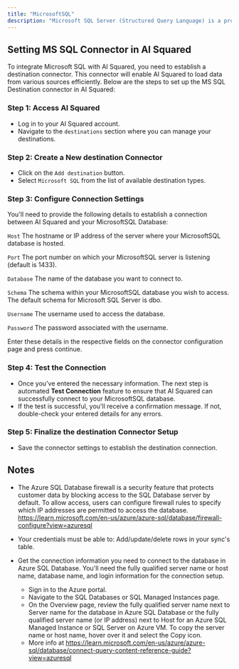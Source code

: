 ```yaml
---
title: "MicrosoftSQL"
description: "Microsoft SQL Server (Structured Query Language) is a proprietary relational database management system developed by Microsoft. As a database server, it is a software product with the primary function of storing and retrieving data as requested by other software applications—which may run either on the same computer or on another computer across a network."
---
```


## Setting MS SQL Connector in AI Squared

To integrate Microsoft SQL with AI Squared, you need to establish a destination connector.
This connector will enable AI Squared to load data from various sources efficiently.
Below are the steps to set up the MS SQL Destination connector in AI Squared:

### Step 1: Access AI Squared

- Log in to your AI Squared account.
- Navigate to the `destinations` section where you can manage your destinations.

### Step 2: Create a New destination Connector

- Click on the `Add destination` button.
- Select `Microsoft SQL` from the list of available destination types.

### Step 3: Configure Connection Settings

You'll need to provide the following details to establish a connection between AI Squared and your MicrosoftSQL Database:

`Host` The hostname or IP address of the server where your MicrosoftSQL database is hosted.

`Port` The port number on which your MicrosoftSQL server is listening (default is 1433).

`Database` The name of the database you want to connect to.

`Schema` The schema within your MicrosoftSQL database you wish to access. The default schema for Microsoft SQL Server is dbo. 

`Username` The username used to access the database.

`Password` The password associated with the username.

Enter these details in the respective fields on the connector configuration page and press continue.

### Step 4: Test the Connection

- Once you've entered the necessary information. The next step is automated **Test Connection** feature to ensure that AI Squared can successfully connect to your MicrosoftSQL database.
- If the test is successful, you'll receive a confirmation message. If not, double-check your entered details for any errors.

### Step 5: Finalize the destination Connector Setup

- Save the connector settings to establish the destination connection.

## Notes

- The Azure SQL Database firewall is a security feature that protects customer data by blocking access to the SQL Database server by default. To allow access, users can configure firewall rules to specify which IP addresses are permitted to access the database. https://learn.microsoft.com/en-us/azure/azure-sql/database/firewall-configure?view=azuresql

- Your credentials must be able to: Add/update/delete rows in your sync's table.

- Get the connection information you need to connect to the database in Azure SQL Database. You'll need the fully qualified server name or host name, database name, and login information for the connection setup.
  - Sign in to the Azure portal.
  - Navigate to the SQL Databases or SQL Managed Instances page.
  - On the Overview page, review the fully qualified server name next to Server name for the database in Azure SQL Database or the fully qualified server name (or IP address) next to Host for an Azure SQL Managed Instance or SQL Server on Azure VM. To copy the server name or host name, hover over it and select the Copy icon.
  - More info at https://learn.microsoft.com/en-us/azure/azure-sql/database/connect-query-content-reference-guide?view=azuresql